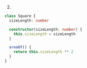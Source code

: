 2.
```ts
class Square {
  sizeLength: number

  constructor(sizeLength: number) {
    this.sizeLength = sizeLength
  }

  areaOf() {
    return this.sizeLength ** 2
  }
}
```
